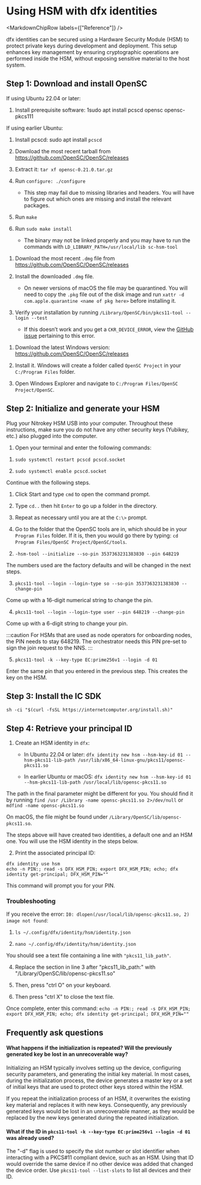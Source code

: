 
# Using HSM with dfx identities

<MarkdownChipRow labels={["Reference"]} />

dfx identities can be secured using a Hardware Security Module (HSM) to protect private keys during development and deployment. This setup enhances key management by ensuring cryptographic operations are performed inside the HSM, without exposing sensitive material to the host system.

## Step 1: Download and install OpenSC

<AdornedTabs defaultValue={useOs().current}>
<TabItem value={OsType.Linux} label="Linux">

If using Ubuntu 22.04 or later:

1. Install prerequisite software: 1sudo apt install pcscd opensc opensc-pkcs111

If using earlier Ubuntu:

1. Install pcscd: sudo apt install `pcscd`

2. Download the most recent tarball from https://github.com/OpenSC/OpenSC/releases

3. Extract it: `tar xf opensc-0.21.0.tar.gz`

4. Run `configure: ./configure`

    - This step may fail due to missing libraries and headers. You will have to figure out which ones are missing and install the relevant packages.

5. Run `make`

6. Run `sudo make install`

    - The binary may not be linked properly and you may have to run the commands with `LD_LIBRARY_PATH=/usr/local/lib sc-hsm-tool`

</TabItem>
<TabItem value={OsType.macOs} label="macOS">

1. Download the most recent `.dmg` file from https://github.com/OpenSC/OpenSC/releases

2. Install the downloaded `.dmg` file.

    - On newer versions of macOS the file may be quarantined. You will need to copy the `.pkg` file out of the disk image and run `xattr -d com.apple.quarantine <name of pkg here>` before installing it.

3. Verify your installation by running `/Library/OpenSC/bin/pkcs11-tool --login --test`

    - If this doesn’t work and you get a `CKR_DEVICE_ERROR`, view the [GitHub issue](https://github.com/OpenSC/OpenSC/issues/2887#issuecomment-1810783804) pertaining to this error.

</TabItem>

<TabItem value={OsType.Windows} label="Windows">

1. Download the latest Windows version: https://github.com/OpenSC/OpenSC/releases

2. Install it. Windows will create a folder called `OpenSC Project` in your `C:/Program Files` folder.

3. Open Windows Explorer and navigate to `C:/Program Files/OpenSC Project/OpenSC`.

</TabItem>

</AdornedTabs>


## Step 2: Initialize and generate your HSM

Plug your Nitrokey HSM USB into your computer. Throughout these instructions, make sure you do not have any other security keys (Yubikey, etc.) also plugged into the computer.

1. Open your terminal and enter the following commands:

<AdornedTabs defaultValue={useOs().current}>
<TabItem value={OsType.Linux} label="Linux">

1. `sudo systemctl restart pcscd pcscd.socket`

2. `sudo systemctl enable pcscd.socket`

</TabItem>
<TabItem value={OsType.macOs} label="macOS">

Continue with the following steps.

</TabItem>

<TabItem value={OsType.Windows} label="Windows">

1. Click Start and type `cmd` to open the command prompt.

2. Type `cd..` then hit `Enter` to go up a folder in the directory.

3. Repeat as necessary until you are at the `C:\>` prompt.

4. Go to the folder that the OpenSC tools are in, which should be in your `Program Files` folder. If it is, then you would go there by typing: `cd Program Files/OpenSC Project/OpenSC/tools`.

</TabItem>

</AdornedTabs>

2. `-hsm-tool --initialize --so-pin 3537363231383830 --pin 648219`

The numbers used are the factory defaults and will be changed in the next steps.

3. `pkcs11-tool --login --login-type so --so-pin 3537363231383830 --change-pin`

Come up with a 16-digit numerical string to change the pin.

4. `pkcs11-tool --login --login-type user --pin 648219 --change-pin`

Come up with a 6-digit string to change your pin.

:::caution
For HSMs that are used as node operators for onboarding nodes, the PIN needs to stay 648219. The orchestrator needs this PIN pre-set to sign the join request to the NNS.
:::

5. `pkcs11-tool -k --key-type EC:prime256v1 --login -d 01`

Enter the same pin that you entered in the previous step. This creates the key on the HSM.


## Step 3: Install the IC SDK

```
sh -ci "$(curl -fsSL https://internetcomputer.org/install.sh)"
```

## Step 4: Retrieve your principal ID

1. Create an HSM identity in `dfx`:

    - In Ubuntu 22.04 or later: `dfx identity new hsm --hsm-key-id 01 --hsm-pkcs11-lib-path /usr/lib/x86_64-linux-gnu/pkcs11/opensc-pkcs11.so`

    - In earlier Ubuntu or macOS: `dfx identity new hsm --hsm-key-id 01 --hsm-pkcs11-lib-path /usr/local/lib/opensc-pkcs11.so`

The path in the final parameter might be different for you. You should find it by running `find /usr /Library -name opensc-pkcs11.so 2>/dev/null` or `mdfind -name opensc-pkcs11.so`

On macOS, the file might be found under `/Library/OpenSC/lib/opensc-pkcs11.so`.

The steps above will have created two identities, a default one and an HSM one. You will use the HSM identity in the steps below.

2. Print the associated principal ID:

```
dfx identity use hsm
echo -n PIN:; read -s DFX_HSM_PIN; export DFX_HSM_PIN; echo; dfx identity get-principal; DFX_HSM_PIN=""
```

This command will prompt you for your PIN.


### Troubleshooting

If you receive the error: `I0: dlopen(/usr/local/lib/opensc-pkcs11.so, 2) image not found`:

1. `ls ~/.config/dfx/identity/hsm/identity.json`

2. `nano ~/.config/dfx/identity/hsm/identity.json`

You should see a text file containing a line with `"pkcs11_lib_path"`.

4. Replace the section in line 3 after "pkcs11_lib_path:" with "/Library/OpenSC/lib/opensc-pkcs11.so"

5. Then, press "ctrl O" on your keyboard.

6. Then press "ctrl X" to close the text file.

Once complete, enter this command: `echo -n PIN:; read -s DFX_HSM_PIN; export DFX_HSM_PIN; echo; dfx identity get-principal; DFX_HSM_PIN=""`


## Frequently ask questions

#### What happens if the initialization is repeated? Will the previously generated key be lost in an unrecoverable way?

Initializing an HSM typically involves setting up the device, configuring security parameters, and generating the initial key material. In most cases, during the initialization process, the device generates a master key or a set of initial keys that are used to protect other keys stored within the HSM.

If you repeat the initialization process of an HSM, it overwrites the existing key material and replaces it with new keys. Consequently, any previously generated keys would be lost in an unrecoverable manner, as they would be replaced by the new keys generated during the repeated initialization.

#### What if the ID in `pkcs11-tool -k --key-type EC:prime256v1 --login -d 01` was already used?

The "-d" flag is used to specify the slot number or slot identifier when interacting with a PKCS#11 compliant device, such as an HSM. Using that ID would override the same device if no other device was added that changed the device order. Use `pkcs11-tool --list-slots` to list all devices and their ID.


